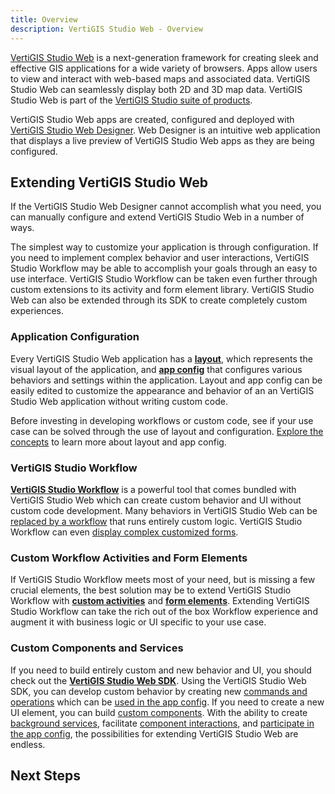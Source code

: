 ```yaml
---
title: Overview
description: VertiGIS Studio Web - Overview
---
```



[VertiGIS Studio Web](https://www.geocortex.com/products/gxw/) is a next-generation framework for creating sleek and effective GIS applications for a wide variety of browsers. Apps allow users to view and interact with web-based maps and associated data. VertiGIS Studio Web can seamlessly display both 2D and 3D map data. VertiGIS Studio Web is part of the [VertiGIS Studio suite of products](https://www.geocortex.com/products/).

VertiGIS Studio Web apps are created, configured and deployed with [VertiGIS Studio Web Designer](https://apps.geocortex.com/webviewer/designer/). Web Designer is an intuitive web application that displays a live preview of VertiGIS Studio Web apps as they are being configured.

<DesignerCallout />

## Extending VertiGIS Studio Web

If the VertiGIS Studio Web Designer cannot accomplish what you need, you can manually configure and extend VertiGIS Studio Web in a number of ways.

The simplest way to customize your application is through configuration. If you need to implement complex behavior and user interactions, VertiGIS Studio Workflow may be able to accomplish your goals through an easy to use interface. VertiGIS Studio Workflow can be taken even further through custom extensions to its activity and form element library. VertiGIS Studio Web can also be extended through its SDK to create completely custom experiences.

<ExtensibilitySpectrum
    configLink="#application-configuration"
    workflowLink="#geocortex-workflow"
    customWorkflowLink="#custom-workflow-activities-and-form-elements"
    customCodeLink="#custom-components-and-services"
/>

### Application Configuration

Every VertiGIS Studio Web application has a [**layout**](configuration-layout-getting-started.mdx), which represents the visual layout of the application, and [**app config**](configuration-app-config-getting-started.mdx) that configures various behaviors and settings within the application. Layout and app config can be easily edited to customize the appearance and behavior of an an VertiGIS Studio Web application without writing custom code.

Before investing in developing workflows or custom code, see if your use case can be solved through the use of layout and configuration. [Explore the concepts](key-concepts.mdx) to learn more about layout and app config.

### VertiGIS Studio Workflow

<!-- TODO - does VertiGIS Studio Workflow come bundled with VertiGIS Studio Web? -->

[**VertiGIS Studio Workflow**](https://docs.geocortex.com/workflow/) is a powerful tool that comes bundled with VertiGIS Studio Web which can create custom behavior and UI without custom code development. Many behaviors in VertiGIS Studio Web can be [replaced by a workflow](tutorial-change-default-map-click-behavior.mdx) that runs entirely custom logic. VertiGIS Studio Workflow can even [display complex customized forms](https://docs.geocortex.com/workflow/latest/help/Default.htm#wf5/help/forms.htm).

### Custom Workflow Activities and Form Elements

If VertiGIS Studio Workflow meets most of your need, but is missing a few crucial elements, the best solution may be to extend VertiGIS Studio Workflow with **[custom activities](tutorial-implement-custom-activity.mdx)** and **[form elements](tutorial-implement-custom-form-elements.mdx)**. Extending VertiGIS Studio Workflow can take the rich out of the box Workflow experience and augment it with business logic or UI specific to your use case.

### Custom Components and Services

If you need to build entirely custom and new behavior and UI, you should check out the [**VertiGIS Studio Web SDK**](sdk-overview.mdx). Using the VertiGIS Studio Web SDK, you can develop custom behavior by creating new [commands and operations](tutorial-implement-command-operation.mdx) which can be [used in the app config](configuration-commands-operations.mdx). If you need to create a new UI element, you can build [custom components](sdk-components-create.mdx). With the ability to create [background services](tutorial-service-dynamic-data.mdx), facilitate [component interactions](sdk-components-interactions.mdx), and [participate in the app config](tutorial-implement-component-participate-app-config.mdx), the possibilities for extending VertiGIS Studio Web are endless.

## Next Steps

<UseCaseContainer>
    <UseCaseCard
        title="Layout and App Config"
        description="Learn more about the layout and app config"
        link={useBaseUrl("docs/web/key-concepts")}
    />
    <UseCaseCard
        title="Running Workflows in VertiGIS Studio Web"
        description="Learn how to build and run a workflow in VertiGIS Studio Web"
        link="https://docs.geocortex.com/webviewer/latest/admin-help/Default.htm#gwv/add-a-workflow-to-an-app.htm"
    />
    <UseCaseCard
        title="Building Custom Workflow Activities"
        description="Learn how to build custom workflow activities for VertiGIS Studio Web"
        link={useBaseUrl(
            "docs/web/tutorial-implement-custom-activity"
        )}
    />
    <UseCaseCard
        title="VertiGIS Studio Web SDK"
        description="Develop custom commands and operations, components, and services using the VertiGIS Studio Web SDK"
        link={useBaseUrl("docs/web/sdk-overview")}
    />
</UseCaseContainer>
